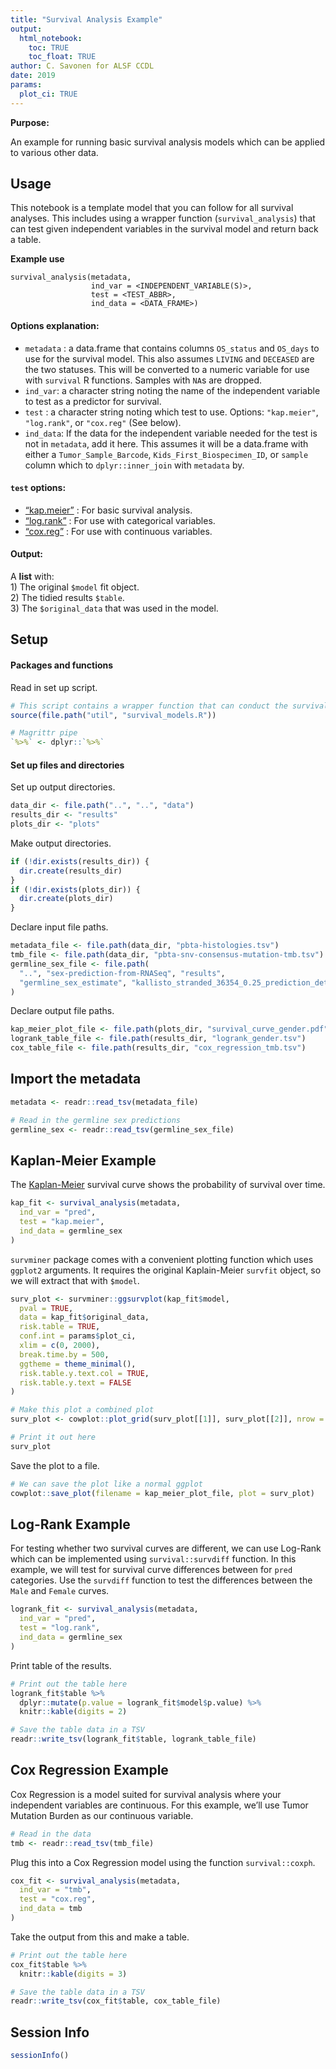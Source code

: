 ```yaml
---
title: "Survival Analysis Example"
output: 
  html_notebook:
    toc: TRUE
    toc_float: TRUE
author: C. Savonen for ALSF CCDL
date: 2019
params:
  plot_ci: TRUE
---
```


**Purpose:** 

An example for running basic survival analysis models which can be applied to 
various other data. 

## Usage 

This notebook is a template model that you can follow for all survival analyses. 
This includes using a wrapper function (`survival_analysis`) that can test given 
independent variables in the survival model and return back a table. 

**Example use**

```
survival_analysis(metadata, 
                  ind_var = <INDEPENDENT_VARIABLE(S)>, 
                  test = <TEST_ABBR>, 
                  ind_data = <DATA_FRAME>)
```

#### Options explanation:

- `metadata` : a data.frame that contains columns `OS_status` and `OS_days` to use 
             for the survival model. This also assumes `LIVING` and `DECEASED`
             are the two statuses. This will be converted to a numeric variable 
             for use with `survival` R functions. Samples with `NA`s are dropped.
- `ind_var`: a character string noting the name of the independent variable to 
             test as a predictor for survival. 
-  `test`  : a character string noting which test to use. Options: `"kap.meier"`, 
             `"log.rank"`, or `"cox.reg"` (See below).
- `ind_data`: If the data for the independent variable needed for the test is not
              in `metadata`, add it here. This assumes it will be a data.frame with 
              either a `Tumor_Sample_Barcode`, `Kids_First_Biospecimen_ID`, or 
              `sample` column which to `dplyr::inner_join` with `metadata` by. 
  
  
#### `test` options:  
- ["kap.meier"](#kaplan-meier-example) : For basic survival analysis.  
- ["log.rank"](#log-rank-example) : For use with categorical variables.  
- ["cox.reg"](#cox-regression-example) : For use with continuous variables.  
  
  
#### Output: 

A **list** with:   
  1) The original `$model` fit object.  
  2) The tidied results `$table`.  
  3) The `$original_data` that was used in the model.  
  

## Setup

#### Packages and functions

Read in set up script.

```r
# This script contains a wrapper function that can conduct the survival analyses
source(file.path("util", "survival_models.R"))

# Magrittr pipe
`%>%` <- dplyr::`%>%`
```

#### Set up files and directories

Set up output directories. 

```r
data_dir <- file.path("..", "..", "data")
results_dir <- "results"
plots_dir <- "plots"
```

Make output directories.

```r
if (!dir.exists(results_dir)) {
  dir.create(results_dir)
}
if (!dir.exists(plots_dir)) {
  dir.create(plots_dir)
}
```

Declare input file paths. 

```r
metadata_file <- file.path(data_dir, "pbta-histologies.tsv")
tmb_file <- file.path(data_dir, "pbta-snv-consensus-mutation-tmb.tsv")
germline_sex_file <- file.path(
  "..", "sex-prediction-from-RNASeq", "results",
  "germline_sex_estimate", "kallisto_stranded_36354_0.25_prediction_details.tsv"
)
```

Declare output file paths. 

```r
kap_meier_plot_file <- file.path(plots_dir, "survival_curve_gender.pdf")
logrank_table_file <- file.path(results_dir, "logrank_gender.tsv")
cox_table_file <- file.path(results_dir, "cox_regression_tmb.tsv")
```

## Import the metadata

```r
metadata <- readr::read_tsv(metadata_file)
```

```r
# Read in the germline sex predictions
germline_sex <- readr::read_tsv(germline_sex_file)
```

## Kaplan-Meier Example

The [Kaplan-Meier](https://www.ncbi.nlm.nih.gov/pmc/articles/PMC3059453/) 
survival curve shows the probability of survival over time.

```r
kap_fit <- survival_analysis(metadata,
  ind_var = "pred",
  test = "kap.meier",
  ind_data = germline_sex
)
```

`survminer` package comes with a convenient plotting function which uses `ggplot2`
arguments. 
It requires the original Kaplain-Meier `survfit` object, so we will extract that with `$model`.

```r
surv_plot <- survminer::ggsurvplot(kap_fit$model,
  pval = TRUE,
  data = kap_fit$original_data,
  risk.table = TRUE,
  conf.int = params$plot_ci,
  xlim = c(0, 2000),
  break.time.by = 500,
  ggtheme = theme_minimal(),
  risk.table.y.text.col = TRUE,
  risk.table.y.text = FALSE
)

# Make this plot a combined plot
surv_plot <- cowplot::plot_grid(surv_plot[[1]], surv_plot[[2]], nrow = 2, rel_heights = c(2.5, 1))

# Print it out here
surv_plot
```

Save the plot to a file. 

```r
# We can save the plot like a normal ggplot
cowplot::save_plot(filename = kap_meier_plot_file, plot = surv_plot)
```

## Log-Rank Example

For testing whether two survival curves are different, we can use Log-Rank which
can be implemented using `survival::survdiff` function. 
In this example, we will test for survival curve differences between for 
`pred` categories. 
Use the `survdiff` function to test the differences between the `Male` and `Female` 
curves.

```r
logrank_fit <- survival_analysis(metadata,
  ind_var = "pred",
  test = "log.rank",
  ind_data = germline_sex
)
```

Print table of the results.

```r
# Print out the table here
logrank_fit$table %>%
  dplyr::mutate(p.value = logrank_fit$model$p.value) %>%
  knitr::kable(digits = 2)
```

```r
# Save the table data in a TSV
readr::write_tsv(logrank_fit$table, logrank_table_file)
```

## Cox Regression Example

Cox Regression is a model suited for survival analysis where your independent 
variables are continuous. 
For this example, we'll use Tumor Mutation Burden as our continuous variable. 

```r
# Read in the data
tmb <- readr::read_tsv(tmb_file)
```

Plug this into a Cox Regression model using the function `survival::coxph`. 

```r
cox_fit <- survival_analysis(metadata,
  ind_var = "tmb",
  test = "cox.reg",
  ind_data = tmb
)
```

Take the output from this and make a table. 

```r
# Print out the table here
cox_fit$table %>%
  knitr::kable(digits = 3)
```

```r
# Save the table data in a TSV
readr::write_tsv(cox_fit$table, cox_table_file)
```

## Session Info

```r
sessionInfo()
```
